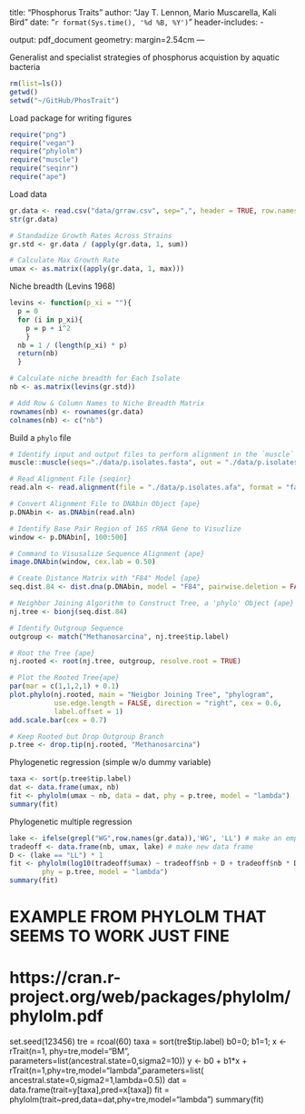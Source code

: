 title: "Phosphorus Traits"
author: "Jay T. Lennon, Mario Muscarella, Kali Bird"
date: "`r format(Sys.time(), '%d %B, %Y')`"
header-includes:
  - \usepackage{array}
output: pdf_document
geometry: margin=2.54cm
---

Generalist and specialist strategies of phosphorus acquistion by aquatic bacteria 

```r
rm(list=ls())
getwd()
setwd("~/GitHub/PhosTrait")
```

Load package for writing figures
```r
require("png")
require("vegan")
require("phylolm")
require("muscle")
require("seqinr")
require("ape")
```

Load data
```r
gr.data <- read.csv("data/grraw.csv", sep=",", header = TRUE, row.names = 1)
str(gr.data)

# Standadize Growth Rates Across Strains
gr.std <- gr.data / (apply(gr.data, 1, sum))

# Calculate Max Growth Rate
umax <- as.matrix((apply(gr.data, 1, max))) 
```

Niche breadth (Levins 1968)
```r
levins <- function(p_xi = ""){
  p = 0
  for (i in p_xi){
    p = p + i^2
    }
  nb = 1 / (length(p_xi) * p)
  return(nb)
  }

# Calculate niche breadth for Each Isolate
nb <- as.matrix(levins(gr.std))

# Add Row & Column Names to Niche Breadth Matrix
rownames(nb) <- rownames(gr.data)
colnames(nb) <- c("nb")
```  

Build a `phylo` file
```r
# Identify input and output files to perform alignment in the `muscle` package
muscle::muscle(seqs="./data/p.isolates.fasta", out = "./data/p.isolates.afa") 

# Read Alignment File {seqinr}
read.aln <- read.alignment(file = "./data/p.isolates.afa", format = "fasta")  

# Convert Alignment File to DNAbin Object {ape}
p.DNAbin <- as.DNAbin(read.aln) 

# Identify Base Pair Region of 16S rRNA Gene to Visuzlize
window <- p.DNAbin[, 100:500] 

# Command to Visusalize Sequence Alignment {ape}
image.DNAbin(window, cex.lab = 0.50) 

# Create Distance Matrix with "F84" Model {ape}
seq.dist.84 <- dist.dna(p.DNAbin, model = "F84", pairwise.deletion = FALSE)

# Neighbor Joining Algorithm to Construct Tree, a 'phylo' Object {ape}
nj.tree <- bionj(seq.dist.84)

# Identify Outgroup Sequence
outgroup <- match("Methanosarcina", nj.tree$tip.label)

# Root the Tree {ape}
nj.rooted <- root(nj.tree, outgroup, resolve.root = TRUE)

# Plot the Rooted Tree{ape}
par(mar = c(1,1,2,1) + 0.1)
plot.phylo(nj.rooted, main = "Neigbor Joining Tree", "phylogram", 
           use.edge.length = FALSE, direction = "right", cex = 0.6, 
           label.offset = 1)
add.scale.bar(cex = 0.7)

# Keep Rooted but Drop Outgroup Branch
p.tree <- drop.tip(nj.rooted, "Methanosarcina")
```

Phylogenetic regression (simple w/o dummy variable)
```r
taxa <- sort(p.tree$tip.label)
dat <- data.frame(umax, nb)
fit <- phylolm(umax ~ nb, data = dat, phy = p.tree, model = "lambda")
summary(fit)
```

Phylogenetic multiple regression
```r
lake <- ifelse(grepl("WG",row.names(gr.data)),'WG', 'LL') # make an empty vector for lake id
tradeoff <- data.frame(nb, umax, lake) # make new data frame
D <- (lake == "LL") * 1
fit <- phylolm(log10(tradeoff$umax) ~ tradeoff$nb + D + tradeoff$nb * D, data = tradeoff, 
        phy = p.tree, model = "lambda")
summary(fit)
```

# EXAMPLE FROM PHYLOLM THAT SEEMS TO WORK JUST FINE
# https://cran.r-project.org/web/packages/phylolm/phylolm.pdf
set.seed(123456)
tre = rcoal(60)
taxa = sort(tre$tip.label)
b0=0; b1=1;
x <- rTrait(n=1, phy=tre,model="BM",
parameters=list(ancestral.state=0,sigma2=10))
y <- b0 + b1*x +
rTrait(n=1,phy=tre,model="lambda",parameters=list(
ancestral.state=0,sigma2=1,lambda=0.5))
dat = data.frame(trait=y[taxa],pred=x[taxa])
fit = phylolm(trait~pred,data=dat,phy=tre,model="lambda")
summary(fit)

